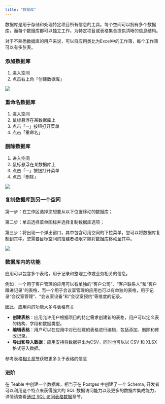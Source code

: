 ```yaml
---
title: "数据库"
---
```


数据库是用于存储和处理特定项目所有信息的工具。每个空间可以拥有多个数据库，而每个数据库都可以独立工作，为特定项目或表格集合提供清晰的信息结构。

对于不熟悉数据库的用户来说，可以将应用类比为Excel中的工作簿，每个工作簿可以有多张表。

### 添加数据库

1. 进入空间
2. 点击右上角「创建数据库」

![](/images/ji-ben-gong-neng/4994637b0704b22f.png)

### 重命名数据库

1. 进入空间
2. 鼠标悬浮在某数据库上
3. 点击「···」按钮打开菜单
4. 点击「重命名」

### 删除数据库

1. 进入空间
2. 鼠标悬浮在某数据库上
3. 点击「···」按钮打开菜单
4. 点击「删除」

![](/images/ji-ben-gong-neng/8e0f0b62392c4d11.png)

### 复制数据库到另一个空间

第一步：在工作区选择您想要从以下位置移动的数据库；

第二步：单击选择菜单图标并选择复制数据库选项；

第三步：将出现一个弹出窗口，其中包含可用空间的下拉菜单，您可以将数据库复制到其中。您需要目标空间的搭建者权限才能将数据库移动至其中。

![](/images/ji-ben-gong-neng/8acd3a13937871cc.png)

### 数据库内的功能

应用可以包含多个表格，用于记录和整理工作或业务相关的信息。

例如：一个用于客户管理的应用可以有单独的“客户公司”、“客户联系人”和“客户跟进记录”的表格，而一个用于会议室管理的应用也可以有单独的表格，用于记录“会议室管理”、“会议室设备”和“会议室预约”等维度的记录。

因此，应用内的功能大多与表格有关

* **创建表格**：应用允许用户根据项目的特定需求创建新的表格，用户可以定义表的结构、字段和数据类型。
* **编辑表格**：用户可以在应用中对已创建的表格进行编辑，包括添加、删除和修改记录。
* **导出和导入数据**：应用支持将数据导出为CSV，同时也可以以 CSV 和 XLSX 格式导入数据。

参考表格[相关章节](/zh/basic/table)获取更多关于表格的信息

### 进阶

在 Teable 中创建一个数据库，相当于在 Postges 中创建了一个 Schema, 开发者可以利用这个特点来获得强大的 SQL 数据访问能力以及更多的数据库集成能力，详情请查看[通过 SQL 访问表格数据](/zh/api-doc/sql-query)章节。

